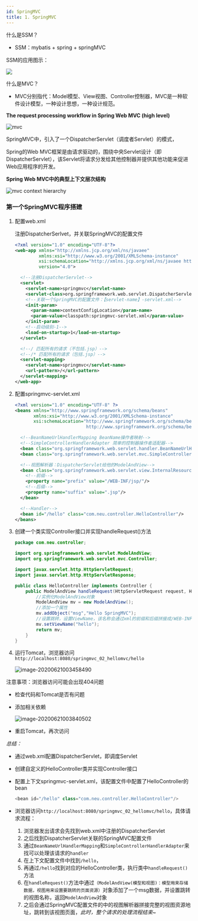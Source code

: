 ```yaml
---
id: SpringMVC
title: 1. SpringMVC
---
```


什么是SSM？

- SSM：mybatis + spring + springMVC

SSM的应用图示：

![](https://upyun.shiguangping.com/imgs/20200620211359.png)

什么是MVC？

- MVC分别指代：Model模型、View视图、Controller控制器，MVC是一种软件设计模型，一种设计思想，一种设计规范。



**The request processing workflow in Spring Web MVC (high level)**

![mvc](https://upyun.shiguangping.com/imgs/20200620221141.png)

SpringMVC中，引入了一个DispatcherServlet（调度者Servlet）的模式，

Spring的Web MVC框架是由请求驱动的，围绕中央Servlet设计（即DispatcherServlet），该Servlet将请求分发给其他控制器并提供其他功能来促进Web应用程序的开发。



**Spring Web MVC中的典型上下文层次结构**

![mvc context hierarchy](https://upyun.shiguangping.com/imgs/20200621004728.png)



### 第一个SpringMVC程序搭建

1. 配置web.xml

   注册DispatcherSerlvet，并关联SpringMVC的配置文件

   ```xml
   <?xml version="1.0" encoding="UTF-8"?>
   <web-app xmlns="http://xmlns.jcp.org/xml/ns/javaee"
            xmlns:xsi="http://www.w3.org/2001/XMLSchema-instance"
            xsi:schemaLocation="http://xmlns.jcp.org/xml/ns/javaee http://xmlns.jcp.org/xml/ns/javaee/web-app_4_0.xsd"
            version="4.0">
   
     <!--注册DispatcherServlet-->
     <servlet>
       <servlet-name>springmvc</servlet-name>
       <servlet-class>org.springframework.web.servlet.DispatcherServlet</servlet-class>
       <!--关联一个SpringMVC的配置文件：【servlet-name】-servlet.xml-->
       <init-param>
         <param-name>contextConfigLocation</param-name>
         <param-value>classpath:springmvc-servlet.xml</param-value>
       </init-param>
       <!--启动级别-1-->
       <load-on-startup>1</load-on-startup>
     </servlet>
   
     <!--/ 匹配所有的请求（不包括.jsp）-->
     <!--/* 匹配所有的请求（包括.jsp）-->
     <servlet-mapping>
       <servlet-name>springmvc</servlet-name>
       <url-pattern>/</url-pattern>
     </servlet-mapping>
   </web-app>
   ```

2. 配置springmvc-servlet.xml

   ```xml
   <?xml version="1.0" encoding="UTF-8" ?>
   <beans xmlns="http://www.springframework.org/schema/beans"
          xmlns:xsi="http://www.w3.org/2001/XMLSchema-instance"
          xsi:schemaLocation="http://www.springframework.org/schema/beans
                              http://www.springframework.org/schema/beans/spring-beans.xsd">
   
     <!--BeanNameUrlHandlerMapping BeanName操作者映射-->
     <!--SimpleControllerHandlerAdapter 简单的控制器操作者适配器-->
     <bean class="org.springframework.web.servlet.handler.BeanNameUrlHandlerMapping"/>
     <bean class="org.springframework.web.servlet.mvc.SimpleControllerHandlerAdapter"/>
   
     <!--视图解析器：DispatcherServlet给他的ModelAndView-->
     <bean class="org.springframework.web.servlet.view.InternalResourceViewResolver" id="internalResourceViewResolver">
       <!--前缀-->
       <property name="prefix" value="/WEB-INF/jsp/"/>
       <!--后缀-->
       <property name="suffix" value=".jsp"/>
     </bean>
   
     <!--Handler-->
     <bean id="/hello" class="com.neu.controller.HelloController"/>
   </beans>
   ```

3. 创建一个类实现Controller接口并实现handleRequest()方法

   ```java
   package com.neu.controller;
   
   import org.springframework.web.servlet.ModelAndView;
   import org.springframework.web.servlet.mvc.Controller;
   
   import javax.servlet.http.HttpServletRequest;
   import javax.servlet.http.HttpServletResponse;
   
   public class HelloController implements Controller {
       public ModelAndView handleRequest(HttpServletRequest request, HttpServletResponse response) throws Exception {
           //实例化ModelAndView对象
           ModelAndView mv = new ModelAndView();
           //添加一个属性
           mv.addObject("msg","Hello SpringMVC");
           //设置跳转，设置ViewName，该名称会通过xml的前缀和后缀拼接成/WEB-INF/jsp/hello.jsp
           mv.setViewName("hello");
           return mv;
       }
   }
   ```

4. 运行Tomcat，浏览器访问`http://localhost:8080/springmvc_02_hellomvc/hello`

   ![image-20200621003458490](https://upyun.shiguangping.com/imgs/20200621003458.png)

注意事项：浏览器访问可能会出现404问题

- 检查代码和Tomcat是否有问题

- 添加相关依赖

  ![image-20200621003840502](https://upyun.shiguangping.com/imgs/20200621003840.png)

- 重启Tomcat，再次访问



*总结：*

- 通过web.xml配置DispatcherServlet，即调度Servlet

- 创建自定义的HelloController类并实现Controller接口

- 配置上下文springmvc-servlet.xml，该配置文件中配置了HelloController的bean

  ```java
  <bean id="/hello" class="com.neu.controller.HelloController"/>
  ```

- 浏览器访问`http://localhost:8080/springmvc_02_hellomvc/hello`，具体请求流程：

  1. 浏览器发出请求会先找到web.xml中注册的DispatcherServlet
  2. 之后找到DispatcherServlet关联的SpringMVC配置文件
  3. 通过`BeanNameUrlHandlerMapping`和`SimpleControllerHandlerAdapter`来找可以处理该请求的`handler`
  4. 在上下文配置文件中找到`/hello`，
  5. 再通过`/hello`找到对应的HelloController类，执行类中`handleRequest()`方法
  6. 在`handleRequest()`方法中通过`（ModelAndView(模型和视图)：模型用来存储数据，视图用来设置要跳转的页面资源）`对象添加了一个msg数据，并设置跳转的视图名称，返回`ModelAndView`对象
  7. 之后会通过SpringMVC配置文件的中的视图解析器拼接完整的视图资源地址，跳转到该视图页面，*此时，整个请求的处理流程结束~*

